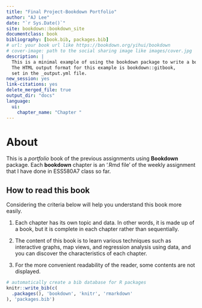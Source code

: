 ```yaml
--- 
title: "Final Project-Bookdown Portfolio"
author: "AJ Lee"
date: "`r Sys.Date()`"
site: bookdown::bookdown_site
documentclass: book
bibliography: [book.bib, packages.bib]
# url: your book url like https://bookdown.org/yihui/bookdown
# cover-image: path to the social sharing image like images/cover.jpg
description: |
  This is a minimal example of using the bookdown package to write a book.
  The HTML output format for this example is bookdown::gitbook,
  set in the _output.yml file.
new_session: yes
link-citations: yes
delete_merged_file: true
output_dir: "docs"
language:
  ui:
    chapter_name: "Chapter "
---
```


# About
 
This is a _portfolio_ book of the previous assignments using **Bookdown** package. 
Each **bookdown** chapter is an '.Rmd file' of the weekly assignment that I have done 
in ESS580A7 class so far. 


## How to read this book

Considering the criteria below will help you understand this book more easily.    

  1. Each chapter has its own topic and data. In other words, it is made up of a book, but it is complete in each chapter rather than sequentially.    

  2. The content of this book is to learn various techniques such as interactive graphs, map views, and regression analysis using data, and you can discover the characteristics of each chapter.    

  3. For the more convenient readability of the reader, some contents are not displayed.


```r
# automatically create a bib database for R packages
knitr::write_bib(c(
  .packages(), 'bookdown', 'knitr', 'rmarkdown'
), 'packages.bib')
```
